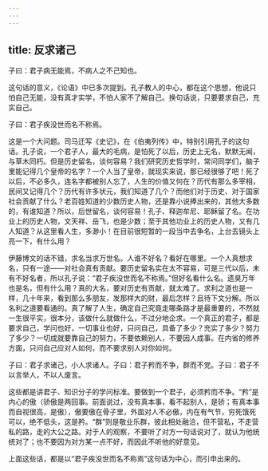 ```yaml
---
---
---
```

title: 反求诸己
---




子曰：君子病无能焉，不病人之不己知也。

这句话的意义，《论语》中已多次提到。孔子教人的中心，都在这个思想，他说只怕自己无能，没有真才实学，不怕人家不了解自己。换句话说，只要要求自己，充实自己。

子曰：君子疾没世而名不称焉。

这是一个大问题。司马迁写《史记》，在《伯夷列传》中，特别引用孔子的这句话。孔子说，一个君子人，最大的毛病，是怕死了以后，历史上无名，默默无闻，与草木同朽。但是历史留名，谈何容易？我们研究历史哲学时，常问同学们，脑子里能记得几个皇帝的名字？一个人当了皇帝，就现实来说，那已经很够了吧！死了以后，不必多久，连名字都被别人忘了，人生的价值又何在？历代有那么多宰相，民间又记得几个？历代有许多状元，我们知道了几个？而他们对于历史、对于国家社会贡献了什么？老百姓知道的少数历史人物，还是靠小说捧出来的，其他大多数的，有谁知道？所以，后世留名，谈何容易！孔子、释迦牟尼、耶稣留了名。在功业上的历史人物，文天祥、岳飞，也是少数；至于其他功业上的历史人物，又有几人知道？从这里看人生，多渺小！在目前很短暂的一段当中去争名，上台去镜头上亮一下，有什么用？

伊藤博文的话不错，求名当求万世名。人谁不好名？看好在哪里。一个人真想求名，只有一途——对社会真有贡献。要历史留名实在太不容易，可是三代以后，未有不好名者，所以孔子说：“君子疾没世而名不称焉。”但好名看什么名。遗臭万年也是名，但有什么用？真的大名，要对历史有贡献，就太难了。求利之道也是一样，几十年来，看到那么多朋友，发那样大的财，最后怎样？且待下文分解。所以名利之道要看通的。真了解了人生，确定自己究竟走哪条路才是最重要的，不然就一生很平实，很本分，该做什么就做什么，不过分地企求。一个真正的君子，都是要求自己，学问也好，一切事业也好，只问自己，具备了多少？充实了多少？努力了多少？一切成就要靠自己的努力，不要依赖别人，不要因人成事。在内省的修养方面，只问自己应对人如何，而不要求别人对你如何。

子曰：君子求诸己，小人求诸人。子曰：君子矜而不争，群而不党。子曰：君子不以言举人，不以人废言。

这些都是讲君子、知识分子的学问标准。要做到一个君子，必须矜而不争。“矜”是内心的傲（骄傲是两回事。前面说过，没有真本事，看不起别人，是骄；有真本事而自视很高，是傲），傲要傲在骨子里，外面对人不必傲，内在有气节，穷死饿死可以，绝不低头，这是矜。“群”则是敬业乐群，彼此相处融洽，但不营私，不走营私的路，走的大公之路。对于人的观察，不要听了对方一句话说对了，就认为他统统对了；也不要因为对方某一点不好，而因此不听他的好意见。

上面这些话，都是以“君子疾没世而名不称焉”这句话为中心，而引申出来的。